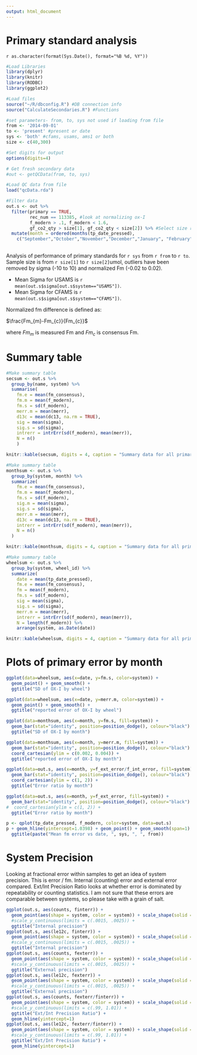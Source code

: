 ```yaml
---
output: html_document
---
```

Primary standard analysis
========================================================

`r as.character(format(Sys.Date(), format="%B %d, %Y"))`





```r

#Load Libraries
library(dplyr)
library(knitr)
library(RODBC)
library(ggplot2)

#Load files
source("~/R/dbconfig.R") #DB connection info
source("CalculateSecondaries.R") #Functions

#set parameters- from, to, sys not used if loading from file
from <- '2014-09-01'
to <- 'present' #present or date
sys <- 'both' #cfams, usams, ams1 or both
size <- c(40,300)

#Set digits for output
options(digits=4)

# Get fresh secondary data
#out <- getQCData(from, to, sys)

#Load QC data from file
load("qcData.rda")

#Filter data
out.s <- out %>% 
  filter(primary == TRUE,
         rec_num == 113385, #look at normalizing ox-I
         f_modern > .1, f_modern < 1.6,
         gf_co2_qty > size[1], gf_co2_qty < size[2]) %>% #Select size range
  mutate(month = ordered(months(tp_date_pressed), 
    c("September","October","November","December","January", "February", "March", "April", "May")))
  
```

Analysis of performance of primary standards for `r sys` from `r from` to `r to`. Sample size is from `r size[1]` to `r size[2]`umol, outliers have been removed by sigma (-10 to 10) and normalized Fm (-0.02 to 0.02).

* Mean Sigma for USAMS is `r mean(out.s$sigma[out.s$system=="USAMS"])`.
* Mean Sigma for CFAMS is `r mean(out.s$sigma[out.s$system=="CFAMS"])`.

Normalized fm difference is defined as:

$\frac{Fm_{m}-Fm_{c}}{Fm_{c}}$

where $Fm_{m}$ is measured Fm and $Fm_{c}$ is consensus Fm.


# Summary table


```r

#Make summary table
secsum <- out.s %>% 
  group_by(name, system) %>%
  summarise(
    fm.e = mean(fm_consensus),
    fm.m = mean(f_modern),
    fm.s = sd(f_modern),
    merr.m = mean(merr),
    d13c = mean(dc13, na.rm = TRUE),
    sig = mean(sigma),
    sig.s = sd(sigma),
    intrerr = intrErr(sd(f_modern), mean(merr)),
    N = n()
    )

knitr::kable(secsum, digits = 4, caption = "Summary data for all primaries")

#Make summary table
monthsum <- out.s %>%
  group_by(system, month) %>%
  summarize(
    fm.e = mean(fm_consensus),
    fm.m = mean(f_modern),
    fm.s = sd(f_modern),
    sig.m = mean(sigma),
    sig.s = sd(sigma),
    merr.m = mean(merr),
    d13c = mean(dc13, na.rm = TRUE),
    intrerr = intrErr(sd(f_modern), mean(merr)),
    N = n()
  )

knitr::kable(monthsum, digits = 4, caption = "Summary data for all primaries by month")

#Make summary table
wheelsum <- out.s %>% 
  group_by(system, wheel_id) %>%
  summarize(
    date = mean(tp_date_pressed),
    fm.e = mean(fm_consensus),
    fm = mean(f_modern),
    fm.s = sd(f_modern),
    sig = mean(sigma),
    sig.s = sd(sigma),
    merr.m = mean(merr),
    intrerr = intrErr(sd(f_modern), mean(merr)),
    N = length(f_modern)) %>%
    arrange(system, as.Date(date))

knitr::kable(wheelsum, digits = 4, caption = "Summary data for all primaries by wheel")


```

# Plots of primary error by month

``` r
ggplot(data=wheelsum, aes(x=date, y=fm.s, color=system)) + 
  geom_point() + geom_smooth() +
  ggtitle("SD of OX-I by wheel")

ggplot(data=wheelsum, aes(x=date, y=merr.m, color=system)) + 
  geom_point() + geom_smooth() +
  ggtitle("reported error of OX-I by wheel")

ggplot(data=monthsum, aes(x=month, y=fm.s, fill=system)) + 
  geom_bar(stat="identity", position=position_dodge(), colour="black") + 
  ggtitle("SD of OX-I by month")

ggplot(data=monthsum, aes(x=month, y=merr.m, fill=system)) + 
  geom_bar(stat="identity", position=position_dodge(), colour="black") +
  coord_cartesian(ylim = c(0.002, 0.004)) +
  ggtitle("reported error of OX-I by month")

ggplot(data=out.s, aes(x=month, y=f_ext_error/f_int_error, fill=system)) + 
  geom_bar(stat="identity", position=position_dodge(), colour="black") + 
  coord_cartesian(ylim = c(1, 2)) +
  ggtitle("Error ratio by month")

ggplot(data=out.s, aes(x=month, y=f_ext_error, fill=system)) + 
  geom_bar(stat="identity", position=position_dodge(), colour="black") + 
#  coord_cartesian(ylim = c(1, 2)) +
  ggtitle("Error ratio by month")

p <- qplot(tp_date_pressed, f_modern, color=system, data=out.s)
p + geom_hline(yintercept=1.0398) + geom_point() + geom_smooth(span=1) + 
  ggtitle(paste("Mean fm error vs date, ", sys, ", ", from))
```

# System Precision

Looking at fractional error within samples to get an idea of system precision. This is error / fm. Internal (counting) error and external error compared. Ext/Int Precision Ratio looks at whether error is dominated by repeatability or counting statistics. I am not sure that these errors are comparable between systems, so please take with a grain of salt.

```r

ggplot(out.s, aes(counts, finterr)) +
  geom_point(aes(shape = system, color = system)) + scale_shape(solid = FALSE) +
  #scale_y_continuous(limits = c(.0015, .0025)) + 
  ggtitle("Internal precision") 
ggplot(out.s, aes(le12c, finterr)) +
  geom_point(aes(shape = system, color = system)) + scale_shape(solid = FALSE) +
  #scale_y_continuous(limits = c(.0015, .0025)) + 
  ggtitle("Internal precision") 
ggplot(out.s, aes(counts, fexterr)) +
  geom_point(aes(shape = system, color = system)) + scale_shape(solid = FALSE) +
  #scale_y_continuous(limits = c(.0015, .0025)) + 
  ggtitle("External precision") 
ggplot(out.s, aes(le12c, fexterr)) +
  geom_point(aes(shape = system, color = system)) + scale_shape(solid = FALSE) +
  #scale_y_continuous(limits = c(.0015, .0025)) + 
  ggtitle("External precision") 
ggplot(out.s, aes(counts, fexterr/finterr)) +
  geom_point(aes(shape = system, color = system)) + scale_shape(solid = FALSE) +
  #scale_y_continuous(limits = c(.99, 1.01)) + 
  ggtitle("Ext/Int Precision Ratio") +
  geom_hline(yintercept=1) 
ggplot(out.s, aes(le12c, fexterr/finterr)) +
  geom_point(aes(shape = system, color = system)) + scale_shape(solid = FALSE) +
  #scale_y_continuous(limits = c(.99, 1.01)) + 
  ggtitle("Ext/Int Precision Ratio") +
  geom_hline(yintercept=1) 
```

